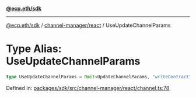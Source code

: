 [**@ecp.eth/sdk**](../../../index.mdx)

***

[@ecp.eth/sdk](/sdk-reference/index.mdx) / [channel-manager/react](/sdk-reference/channel-manager/react/index.mdx) / UseUpdateChannelParams

# Type Alias: UseUpdateChannelParams

```ts
type UseUpdateChannelParams = Omit<UpdateChannelParams, "writeContract">;
```

Defined in: [packages/sdk/src/channel-manager/react/channel.ts:78](https://github.com/ecp-eth/comments-monorepo/blob/main/packages/sdk/src/channel-manager/react/channel.ts#L78)
